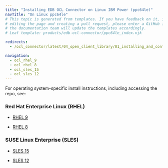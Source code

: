 ```yaml
---
title: "Installing EDB OCL Connector on Linux IBM Power (ppc64le)"
navTitle: "On Linux ppc64le"
# This topic is generated from templates. If you have feedback on it, instead of
# editing the page and creating a pull request, please enter a GitHub issue and
# the documentation team will update the templates accordingly.
# Leaf template: products/edb-ocl-connector/ppc64le_index.njk

redirects:
  - /ocl_connector/latest/04_open_client_library/01_installing_and_configuring_the_ocl_connector/install_on_linux_using_edb_repo/ibm_power_ppc64le/

navigation:
  - ocl_rhel_9
  - ocl_rhel_8
  - ocl_sles_15
  - ocl_sles_12
---
```


For operating system-specific install instructions, including accessing the repo, see:

### Red Hat Enterprise Linux (RHEL)

- [RHEL 9](ocl_rhel_9)

- [RHEL 8](ocl_rhel_8)

### SUSE Linux Enterprise (SLES)

- [SLES 15](ocl_sles_15)

- [SLES 12](ocl_sles_12)
